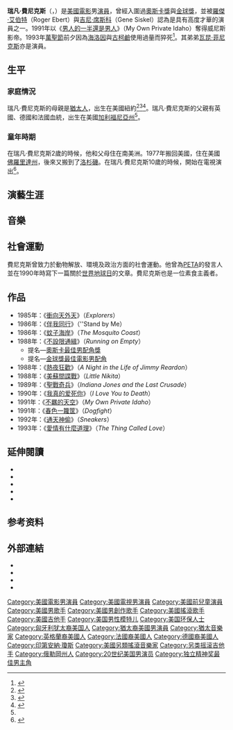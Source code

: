 {{NoteTA
|T=zh-cn:里弗·菲尼克斯;zh-hk:里華·馮力士;zh-tw:瑞凡·費尼克斯;
|G1=Show
|G2=Movie
|1=zh-cn:里弗; zh-hk:里華; zh-tw:瑞凡;
|2=zh-cn:菲尼克斯; zh-hk:馮力士; zh-tw:費尼克斯;}}
{{Infobox entertainer
| name = 瑞凡·費尼克斯<br>River Phoenix
| type = 男演員
| image = River Phoenix.jpg
| imagesize = 200px
| caption = 攝於1989年3月29日，[[第61屆奧斯卡金像獎|第61屆奧斯卡金像獎]]的州長晚會
| birthname = River Jude Bottom
| birthdate = {{birth date|1970|8|23|mf=y}}
| location = {{USA}}[[奧勒岡州|奧勒岡州]][[米托利厄斯_(俄勒冈州)|米托利厄斯]]  
| deathdate = {{death date and age|1993|10|31|1970|8|23}}
| 親屬 = [[瓦昆·菲尼克斯|瓦昆·菲尼克斯]]（弟）<br> River Phoenix（姪子）
| parents = John Bottom <br> Arlyn Dunetz
| deathplace = {{USA}}[[洛杉磯|洛杉磯]][[好萊塢|好萊塢]]  
| awards = '''[[獨立精神獎|獨立精神獎]]最佳男主角'''<br>1991年《[[不羈的天空|不羈的天空]]》<br> '''[[國家評論協會|國家評論協會]]最佳男配角'''<br>1988年《[[不設限通緝|不設限通緝]]》<br> '''[[國家影評人協會|國家影評人協會]]最佳男主角'''<br>1991年《[[不羈的天空|不羈的天空]]》<br> '''[[威尼斯影展|威尼斯影展]]最佳男主角'''<br>1991年《[[不羈的天空|不羈的天空]]》
}}

'''瑞凡·費尼克斯'''（{{lang-en|River Phoenix}}，{{bd|1970年|8月23日|1993年|10月31日}}）是[[美國|美國]][[電影|電影]]男[[演員|演員]]，曾經入圍過[[奧斯卡獎|奧斯卡獎]]與[[金球獎|金球獎]]，並被[[羅傑·艾伯特|羅傑·艾伯特]]（Roger Ebert）與[[吉尼·席斯科|吉尼·席斯科]]（Gene Siskel）認為是具有高度才華的演員之一。1991年以《[[男人的一半還是男人|男人的一半還是男人]]》（My Own Private Idaho）奪得威尼斯影帝。1993年[[萬聖節|萬聖節]]前夕因為[[海洛因|海洛因]]與[[古柯鹼|古柯鹼]]使用過量而猝死<ref>{{Cite news|url=http://articles.latimes.com/1993-11-13/news/mn-56484_1_drug-overdose|title=Drug Overdose Killed Phoenix, Coroner Says|last=Connell|first=Rich|date=November 13, 1993|work=Los Angeles Times|accessdate=June 16, 2018|archive-date=2018-09-13|archive-url=https://web.archive.org/web/20180913090357/http://articles.latimes.com/1993-11-13/news/mn-56484_1_drug-overdose|dead-url=no}}</ref>。其弟弟[[瓦昆·菲尼克斯|瓦昆·菲尼克斯]]亦是演員。

==生平==
=== 家庭情況 ===
瑞凡·費尼克斯的母親是[[猶太人|猶太人]]，出生在美國紐約<ref>{{Cite news|url=https://www.independent.co.uk/news/people/obituary-river-phoenix-1501412.html|title=Obituary: River Phoenix|last=Turner|first=Adrian|date=November 1, 1993|work=The Independent|access-date=May 26, 2018|language=|archive-date=2021-03-08|archive-url=https://web.archive.org/web/20210308101355/https://www.independent.co.uk/news/people/obituary-river-phoenix-1501412.html|dead-url=no}}</ref><ref>{{Cite news|url=http://jewishjournal.com/culture/arts/5788/|title=The Days of Summer|last=Pfefferman|first=Naomi|date=April 11, 2002|work=Jewish Journal|access-date=May 26, 2018|archive-date=2016-03-30|archive-url=https://web.archive.org/web/20160330094455/http://www.jewishjournal.com/arts/article/the_days_of_summer_20020412|dead-url=no}}</ref><ref>{{Cite web|url=http://www.theguardian.com/lifeandstyle/2011/jul/09/rain-phoenix-river-joaquin-family|title=Rain Phoenix's unusual childhood|last=Corner|first=Lena|date=July 9, 2011|website=The Guardian|access-date=May 26, 2018|archive-date=2021-03-08|archive-url=https://web.archive.org/web/20210308130101/https://www.theguardian.com/lifeandstyle/2011/jul/09/rain-phoenix-river-joaquin-family|dead-url=no}}</ref>。瑞凡·費尼克斯的父親有英國、德國和法國血統，出生在美國[[加利福尼亞州|加利福尼亞州]]<ref name=":0" />。

=== 童年時期 ===
在瑞凡·費尼克斯2歲的時候，他和父母住在南美洲。1977年搬回美國，住在美國[[佛羅里達州|佛羅里達州]]，後來又搬到了[[洛杉磯|洛杉磯]]。在瑞凡·費尼克斯10歲的時候，開始在電視演出<ref name=":0">{{Cite web|url=http://www.imdb.com/name/nm0000203/bio|title=River Phoenix - Biography|accessdate=|author=|date=|work=IMDb|publisher=|archive-date=2012-02-13|archive-url=https://www.webcitation.org/65PzDGsCJ?url=http://www.imdb.com/name/nm0000203/bio|dead-url=no}}</ref>。

==演藝生涯==
==音樂==
==社會運動==
費尼克斯曾致力於動物解放、環境及政治方面的社會運動。他曾為[[善待动物组织|PETA]]的發言人並在1990年時寫下一篇關於[[世界地球日|世界地球日]]的文章。費尼克斯也是一位素食主義者。

==作品==
*1985年：《[[衝向天外天_(電影)|衝向天外天]]》（''Explorers''）
*1986年：《[[伴我同行_(電影)|伴我同行]]》（''Stand by Me）
*1986年：《[[蚊子海岸_(電影)|蚊子海岸]]》（''The Mosquito Coast''）
*1988年：《[[不設限通緝|不設限通緝]]》（''Running on Empty''）
** 提名—[[奧斯卡最佳男配角獎|奧斯卡最佳男配角獎]]
** 提名—[[金球獎最佳電影男配角|金球獎最佳電影男配角]]
*1988年：《[[熱夜狂歡|熱夜狂歡]]》（''A Night in the Life of Jimmy Reardon''）
*1988年：《[[美蘇間諜戰|美蘇間諜戰]]》（''Little Nikita''）
*1989年：《[[聖戰奇兵|聖戰奇兵]]》（''Indiana Jones and the Last Crusade''）
*1990年：《[[我真的爱死你|我真的爱死你]]》（''I Love You to Death''）
*1991年：《[[不羈的天空|不羈的天空]]》（''My Own Private Idaho''）
*1991年：《[[春色一籮筐|春色一籮筐]]》（''Dogfight''）
*1992年：《[[通天神偷|通天神偷]]》（''Sneakers''）
*1993年：《[[愛情有什麼道理|愛情有什麼道理]]》（''The Thing Called Love''）

==延伸閱讀==
{{refbegin}}
* {{Cite book|title=Last Night at the Viper Room: River Phoenix and the Hollywood He Left Behind|year=2013|url=https://archive.org/details/lastnightatviper0000edwa|first=Gavin |last=Edwards |ISBN= 0062273159}}
* {{Cite book|title=Lost in Hollywood: The Fast Times and Short Life of River Phoenix |first=John |last=Glatt |ISBN=1-55611-440-0}}
* {{Cite book|title=The Death Proclamation of Generation X: A Self-Fulfilling Prophesy of Goth, Grunge and Heroin |first=Maxim W. |last=Furek |ISBN=978-0-595-46319-0}}
* {{Cite book|title=In Search of River Phoenix: the Truth Behind the Myth |year=2004 |url=https://archive.org/details/insearchofriverp0000lawr |first=Barry C. |last=Lawrence |ISBN=0-9672491-9-8}}
* {{Cite book|title=River Phoenix: a short life |year=1995 |url=https://archive.org/details/riverphoenixshor0000robb |first=Brian J. |last=Robb |ISBN=0-06-095132-X}}
{{refend}}

==参考资料==
{{Reflist|30em}}

==外部連結==
{{Commons category|River Phoenix}}
* {{IMDb name|203}}
* {{tcmdb name|id=152018}}
* {{Amg name|56631}}
* {{Find a Grave|1726}}

{{威尼斯影展最佳男演員獎}}
{{獨立精神獎最佳男主角獎}}
{{國家影評人協會獎最佳男主角}}
{{国家评论协会最佳男配角}}
{{Authority control}}
{{DEFAULTSORT:Phoenix, River}}
[[Category:美國電影男演員|Category:美國電影男演員]]
[[Category:美國電視男演員|Category:美國電視男演員]]
[[Category:美國前兒童演員|Category:美國前兒童演員]]
[[Category:美國男歌手|Category:美國男歌手]]
[[Category:美國男創作歌手|Category:美國男創作歌手]]
[[Category:美國搖滾歌手|Category:美國搖滾歌手]]
[[Category:美國吉他手|Category:美國吉他手]]
[[Category:美国男性模特儿|Category:美国男性模特儿]]
[[Category:美国环保人士|Category:美国环保人士]]
[[Category:匈牙利犹太裔美国人|Category:匈牙利犹太裔美国人]]
[[Category:猶太裔美國男演員|Category:猶太裔美國男演員]]
[[Category:猶太音樂家|Category:猶太音樂家]]
[[Category:英格蘭裔美國人|Category:英格蘭裔美國人]]
[[Category:法國裔美國人|Category:法國裔美國人]]
[[Category:德國裔美國人|Category:德國裔美國人]]
[[Category:印第安納·瓊斯|Category:印第安納·瓊斯]]
[[Category:美國另類搖滾音樂家|Category:美國另類搖滾音樂家]]
[[Category:另类摇滚吉他手|Category:另类摇滚吉他手]]
[[Category:俄勒岡州人|Category:俄勒岡州人]]
[[Category:20世纪美国男演员|Category:20世纪美国男演员]]
[[Category:独立精神奖最佳男主角|Category:独立精神奖最佳男主角]]